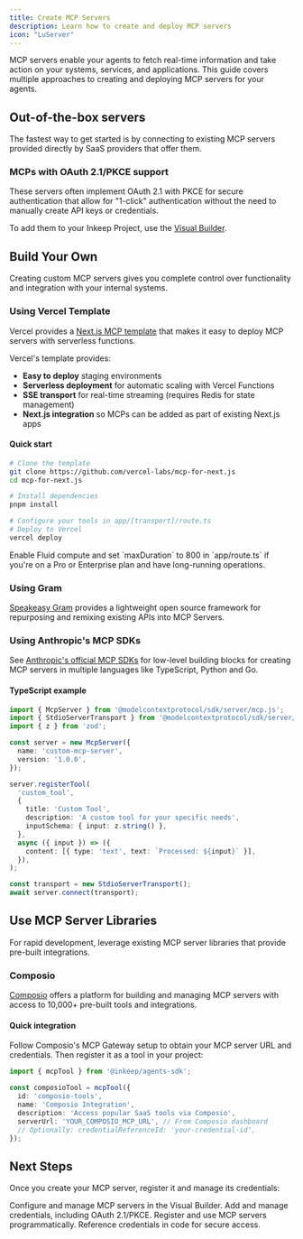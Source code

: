 ```yaml
---
title: Create MCP Servers
description: Learn how to create and deploy MCP servers
icon: "LuServer"
---
```


MCP servers enable your agents to fetch real-time information and take action on your systems, services, and applications. This guide covers multiple approaches to creating and deploying MCP servers for your agents.

## Out-of-the-box servers

The fastest way to get started is by connecting to existing MCP servers provided directly by SaaS providers that offer them.

### MCPs with OAuth 2.1/PKCE support

These servers often implement OAuth 2.1 with PKCE for secure authentication that allow for "1-click" authentication without the need to manually create API keys or credentials.

<Snippet file="mcp/popular-oauth-servers.mdx" />

To add them to your Inkeep Project, use the [Visual Builder](/visual-builder/credentials).

## Build Your Own

Creating custom MCP servers gives you complete control over functionality and integration with your internal systems.

### Using Vercel Template

Vercel provides a [Next.js MCP template](https://vercel.com/templates/next.js/model-context-protocol-mcp-with-next-js) that makes it easy to deploy MCP servers with serverless functions.

Vercel's template provides:
- **Easy to deploy** staging environments
- **Serverless deployment** for automatic scaling with Vercel Functions
- **SSE transport** for real-time streaming (requires Redis for state management)
- **Next.js integration** so MCPs can be added as part of existing Next.js apps

#### Quick start
```bash
# Clone the template
git clone https://github.com/vercel-labs/mcp-for-next.js
cd mcp-for-next.js

# Install dependencies
pnpm install

# Configure your tools in app/[transport]/route.ts
# Deploy to Vercel
vercel deploy
```

<Note>
Enable Fluid compute and set `maxDuration` to 800 in `app/route.ts` if you're on a Pro or Enterprise plan and have long-running operations.
</Note>

### Using Gram

[Speakeasy Gram](https://www.speakeasy.com/product/gram) provides a lightweight open source framework for repurposing and remixing existing APIs into MCP Servers.


### Using Anthropic's MCP SDKs

See [Anthropic's official MCP SDKs](https://github.com/modelcontextprotocol) for low-level building blocks for creating MCP servers in multiple languages like TypeScript, Python and Go.

#### TypeScript example

```typescript
import { McpServer } from '@modelcontextprotocol/sdk/server/mcp.js';
import { StdioServerTransport } from '@modelcontextprotocol/sdk/server/stdio.js';
import { z } from 'zod';

const server = new McpServer({
  name: 'custom-mcp-server',
  version: '1.0.0',
});

server.registerTool(
  'custom_tool',
  {
    title: 'Custom Tool',
    description: 'A custom tool for your specific needs',
    inputSchema: { input: z.string() },
  },
  async ({ input }) => ({
    content: [{ type: 'text', text: `Processed: ${input}` }],
  }),
);

const transport = new StdioServerTransport();
await server.connect(transport);
```

## Use MCP Server Libraries

For rapid development, leverage existing MCP server libraries that provide pre-built integrations.

### Composio

[Composio](https://composio.dev/) offers a platform for building and managing MCP servers with access to 10,000+ pre-built tools and integrations.

#### Quick integration

Follow Composio's MCP Gateway setup to obtain your MCP server URL and credentials. Then register it as a tool in your project:

```typescript
import { mcpTool } from '@inkeep/agents-sdk';

const composioTool = mcpTool({
  id: 'composio-tools',
  name: 'Composio Integration',
  description: 'Access popular SaaS tools via Composio',
  serverUrl: 'YOUR_COMPOSIO_MCP_URL', // From Composio dashboard
  // Optionally: credentialReferenceId: 'your-credential-id',
});
```

## Next Steps
Once you create your MCP server, register it and manage its credentials:

<Cards>
  <Card title="Visual Builder - MCP Servers" icon="LuServer" href="/visual-builder/mcp-servers">
    Configure and manage MCP servers in the Visual Builder.
  </Card>
  <Card title="Visual Builder - Credentials" icon="LuKey" href="/visual-builder/credentials">
    Add and manage credentials, including OAuth 2.1/PKCE.
  </Card>
  <Card title="TypeScript SDK - MCP Servers" icon="LuHammer" href="/typescript-sdk/tools-and-mcp-servers">
    Register and use MCP servers programmatically.
  </Card>
  <Card title="TypeScript SDK - Credentials" icon="LuKey" href="/typescript-sdk/credentials">
    Reference credentials in code for secure access.
  </Card>
</Cards>